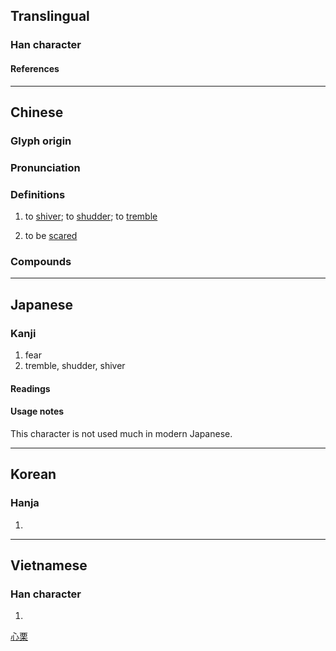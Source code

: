 {{also|栗}}
{{character info/new}}
{{character info/new|0xf9d9}}
==Translingual==

===Han character===
{{Han char|rn=61|rad=心|as=10|sn=13|four=91094|canj=PMWD|ids=⿰忄栗}}

====References====
{{Han ref|kx=0397.200|dkj=11042|dj=0736.130|hdz=42336.040|uh=6144}}
{{Han ref|uh=F9D9}}

----

==Chinese==
{{zh-forms|s=栗}}

===Glyph origin===
{{Han etym}}

===Pronunciation===
{{zh-pron
|m=lì
|m-s=
|c=leot6
|c-t=nut5,luut5
|c-t_note=nut5 - vernacular; luut5 - literary
|g=
|h=pfs=
|j=
|mb=là̤
|md=
|mn=lek
|mn-t=liag4
|w=
|x=
|mc=y
|oc=y
|ma=
|cat=v
}}

===Definitions===
{{zh-hanzi}}

# to [[shiver]]; to [[shudder]]; to [[tremble]]
# {{lb|zh|Taishanese}} to be [[scared]]
#: {{zh-x|慄 到 唔敢 喐|to be so scared one won't dare move|C-T}}

===Compounds===
{{zh-der|不寒而慄|凜慄|寒慄|慄慄危懼|慘慄|慄慄|慄冽|惴慄|惕慄|惏慄|悸慄|悚慄|恂慄|慄然|汗洽股慄|栗慄|懰慄|戰慄|戰戰慄慄|陸讋水慄|齋慄|震慄|股慄|顫慄}}

----

==Japanese==

===Kanji===
{{ja-kanji|grade=|rs=心10}}

# fear
# tremble, shudder, shiver

====Readings====
{{ja-readings
|goon=りち
|kanon=りつ
|kun=おそ-れる, おのの-く, ふる-える
}}

====Usage notes====
This character is not used much in modern Japanese.

----

==Korean==

===Hanja===
{{ko-hanja|hangeul=[[률]]>[[율]]|eumhun=|rv=ryul>yul|mr=ryul>yul|y=lyul>yul}}

# {{defn|lang=ko|sort=心10}}

----

==Vietnamese==

===Han character===
{{vi-hantu|[[lật]]|rs=心10}}

# {{defn|lang=vi|sort=心10}}

[[Category:CJKV simplified characters which already existed as traditional characters|心栗]]